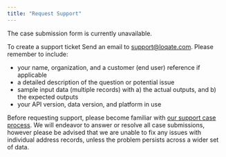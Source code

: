 ```yaml
---
title: "Request Support"
---
```


The case submission form is currently unavailable.

To create a support ticket
Send an email to support@loqate.com. Please remember to include:

- your name, organization, and a customer (end user) reference if applicable
- a detailed description of the question or potential issue
- sample input data (multiple records) with a) the actual outputs, and b) the expected outputs
- your API version, data version, and platform in use

Before requesting support, please become familiar with [our support case process](/support/case-handling/). We will endeavor to answer or resolve all case submissions, however please be advised that we are unable to fix any issues with individual address records, unless the problem persists across a wider set of data.
